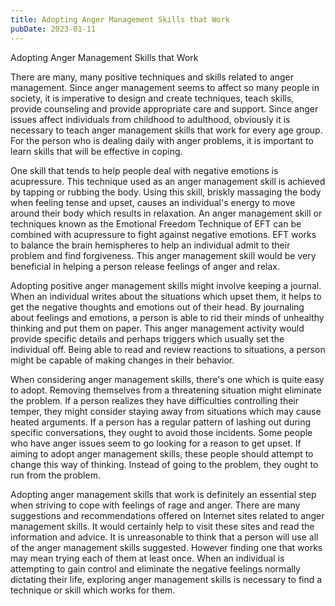 ```yaml
---
title: Adopting Anger Management Skills that Work
pubDate: 2023-01-11
---
```


Adopting Anger Management Skills that Work

There are many, many positive techniques and skills related to anger management. Since anger management seems to affect so many people in society, it is imperative to design and create techniques, teach skills, provide counseling and provide appropriate care and support. Since anger issues affect individuals from childhood to adulthood, obviously it is necessary to teach anger management skills that work for every age group. For the person who is dealing daily with anger problems, it is important to learn skills that will be effective in coping.

One skill that tends to help people deal with negative emotions is acupressure. This technique used as an anger management skill is achieved by tapping or rubbing the body. Using this skill, briskly massaging the body when feeling tense and upset, causes an individual's energy to move around their body which results in relaxation. An anger management skill or techniques known as the Emotional Freedom Technique of EFT can be combined with acupressure to fight against negative emotions. EFT works to balance the brain hemispheres to help an individual admit to their problem and find forgiveness. This anger management skill would be very beneficial in helping a person release feelings of anger and relax.

Adopting positive anger management skills might involve keeping a journal. When an individual writes about the situations which upset them, it helps to get the negative thoughts and emotions out of their head. By journaling about feelings and emotions, a person is able to rid their minds of unhealthy thinking and put them on paper. This anger management activity would provide specific details and perhaps triggers which usually set the individual off. Being able to read and review reactions to situations, a person might be capable of making changes in their behavior. 

When considering anger management skills, there's one which is quite easy to adopt. Removing themselves from a threatening situation might eliminate the problem. If a person realizes they have difficulties controlling their temper, they might consider staying away from situations which may cause heated arguments. If a person has a regular pattern of lashing out during specific conversations, they ought to avoid those incidents. Some people who have anger issues seem to go looking for a reason to get upset. If aiming to adopt anger management skills, these people should attempt to change this way of thinking. Instead of going to the problem, they ought to run from the problem. 

Adopting anger management skills that work is definitely an essential step when striving to cope with feelings of rage and anger. There are many suggestions and recommendations offered on Internet sites related to anger management skills. It would certainly help to visit these sites and read the information and advice. It is unreasonable to think that a person will use all of the anger management skills suggested. However finding one that works may mean trying each of them at least once. When an individual is attempting to gain control and eliminate the negative feelings normally dictating their life, exploring anger management skills is necessary to find a technique or skill which works for them.